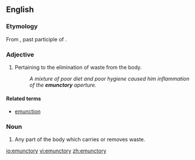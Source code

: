 ==English==

===Etymology===
From {{etyl|la}} {{term|emunctus|lang=la}}, past participle of {{term|ex|lang=la}} {{term|mungere||to blow one's nose|lang=la}}.

===Adjective===
{{en-adj}}

# Pertaining to the elimination of waste from the body.
#: ''A mixture of poor diet and poor hygiene caused him inflammation of the '''emunctory''' aperture.''

====Related terms====
* [[emunction]]

===Noun===
{{en-noun|emunctories}}

# Any part of the body which carries or removes waste.

[[io:emunctory]]
[[vi:emunctory]]
[[zh:emunctory]]
